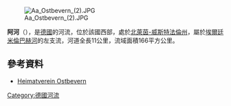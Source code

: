 {{Onesource|time=2020-07-07T15:39:54+00:00}}
{{Coord|52|5|22|N|7|44|50|E|display=title}}
[[Image:Aa_Ostbevern_(2).JPG|right]]

'''阿河'''（{{lang-de|Aa}}），是[[德國|德國]]的河流，位於該國西部，處於[[北萊茵-威斯特法倫州|北萊茵-威斯特法倫州]]，屬於[[埃爾廷米倫巴赫河|埃爾廷米倫巴赫河]]的左支流，河道全長11公里，流域面積166平方公里。

==參考資料==
* [http://www.heimatvereinostbevern.de/dorfchronik-ostbevern.php Heimatverein Ostbevern] {{Wayback|url=http://www.heimatvereinostbevern.de/dorfchronik-ostbevern.php |date=20210115034405 }}

{{Germany-geo-stub}}
[[Category:德國河流|Category:德國河流]]